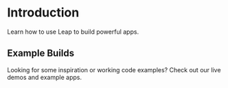 
# Introduction

Learn how to use Leap to build powerful apps.

<QuickStartCards />

## Example Builds

Looking for some inspiration or working code examples? Check out our live demos and example apps.

<ExampleBuilds />
